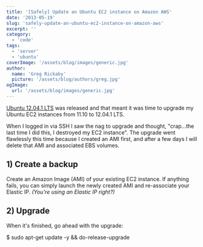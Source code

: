 ```yaml
---
title: '[Safely] Update an Ubuntu EC2 instance on Amazon AWS'
date: '2013-05-19'
slug: 'safely-update-an-ubuntu-ec2-instance-on-amazon-aws'
excerpt: ''
category:
  - 'code'
tags:
  - 'server'
  - 'ubuntu'
coverImage: '/assets/blog/images/generic.jpg'
author:
  name: 'Greg Rickaby'
  picture: '/assets/blog/authors/greg.jpg'
ogImage:
  url: '/assets/blog/images/generic.jpg'
---
```


[Ubuntu 12.04.1 LTS](http://www.ubuntu.com/download/server) was released and that meant it was time to upgrade my Ubuntu EC2 instances from 11.10 to 12.04.1 LTS.

When I logged in via SSH I saw the nag to upgrade and thought, "crap...the last time I did this, I destroyed my EC2 instance". The upgrade went flawlessly this time because I created an AMI first, and after a few days I will delete that AMI and associated EBS volumes.

## 1) Create a backup

Create an Amazon Image (AMI) of your existing EC2 instance. If anything fails, you can simply launch the newly created AMI and re-associate your Elastic IP. _(You're using an Elastic IP right?)_

## 2) Upgrade

When it's finished, go ahead with the upgrade:

$ sudo apt-get update -y && do-release-upgrade
